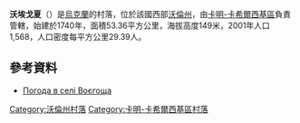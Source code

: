 {{coord|51|39|10|N|25|6|50|E|scale:30000|display=title}}

'''沃埃戈夏'''（{{lang-uk|Воєгоща}}）是[[烏克蘭|烏克蘭]]的村落，位於該國西部[[沃倫州|沃倫州]]，由[[卡明-卡希爾西基區|卡明-卡希爾西基區]]負責管轄，始建於1740年，面積53.36平方公里，海拔高度149米，2001年人口1,568，人口密度每平方公里29.39人。

==參考資料==
* [http://weather.in.ua/ua/volynskaja/4310 Погода в селі Воєгоща] {{Wayback|url=http://weather.in.ua/ua/volynskaja/4310 |date=20111219103432 }}

[[Category:沃倫州村落|Category:沃倫州村落]]
[[Category:卡明-卡希爾西基區村落|Category:卡明-卡希爾西基區村落]]


{{Volyn-geo-stub}}